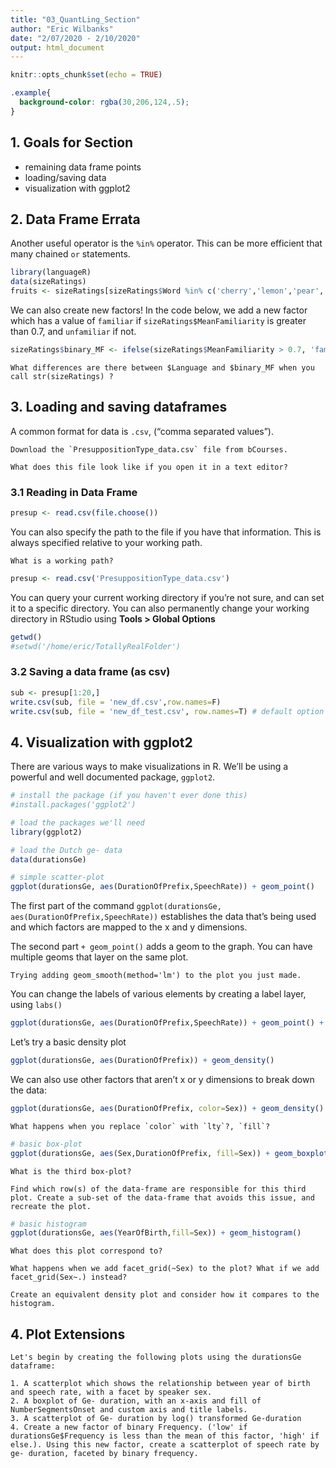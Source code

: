 ```yaml
---
title: "03_QuantLing_Section"
author: "Eric Wilbanks"
date: "2/07/2020 - 2/10/2020"
output: html_document
---
```


```r
knitr::opts_chunk$set(echo = TRUE)
```
```css
.example{
  background-color: rgba(30,206,124,.5);
}
```
## 1. Goals for Section

- remaining data frame points
- loading/saving data
- visualization with ggplot2

## 2. Data Frame Errata

Another useful operator is the `%in%` operator. This can be more efficient that many chained `or` statements.

```r
library(languageR)
data(sizeRatings)
fruits <- sizeRatings[sizeRatings$Word %in% c('cherry','lemon','pear','blackberry'),]
```

We can also create new factors! In the code below, we add a new factor which has a value of `familiar` if `sizeRatings$MeanFamiliarity` is greater than 0.7, and `unfamiliar` if not. 

```r
sizeRatings$binary_MF <- ifelse(sizeRatings$MeanFamiliarity > 0.7, 'familiar', 'unfamiliar')
```

```
What differences are there between $Language and $binary_MF when you call str(sizeRatings) ?
```

## 3. Loading and saving dataframes

A common format for data is `.csv`, ("comma separated values"). 

```
Download the `PresuppositionType_data.csv` file from bCourses. 

What does this file look like if you open it in a text editor?
```

### 3.1 Reading in Data Frame
```r
presup <- read.csv(file.choose())
```

You can also specify the path to the file if you have that information. This is always specified relative to your working path.

```
What is a working path?
```

```r
presup <- read.csv('PresuppositionType_data.csv')
```

You can query your current working directory if you're not sure, and can set it to a specific directory. You can also permanently change your working directory in RStudio using **Tools > Global Options**

```r
getwd()
#setwd('/home/eric/TotallyRealFolder')
```

### 3.2 Saving a data frame (as csv)
```r
sub <- presup[1:20,]
write.csv(sub, file = 'new_df.csv',row.names=F)
write.csv(sub, file = 'new_df_test.csv', row.names=T) # default option for row.names; what's changed?
```

## 4. Visualization with ggplot2
There are various ways to make visualizations in R. We'll be using a powerful and well documented package, `ggplot2`.

```r
# install the package (if you haven't ever done this)
#install.packages('ggplot2')

# load the packages we'll need
library(ggplot2)

# load the Dutch ge- data
data(durationsGe)
```

```r
# simple scatter-plot
ggplot(durationsGe, aes(DurationOfPrefix,SpeechRate)) + geom_point()
```

The first part of the command `ggplot(durationsGe, aes(DurationOfPrefix,SpeechRate))` establishes the data that's being used and which factors are mapped to the x and y dimensions.

The second part `+ geom_point()` adds a geom to the graph. You can have multiple geoms that layer on the same plot. 

```
Trying adding geom_smooth(method='lm') to the plot you just made.
```

You can change the labels of various elements by creating a label layer, using `labs()` 

```r
ggplot(durationsGe, aes(DurationOfPrefix,SpeechRate)) + geom_point() + labs(x='Duration of Ge- prefix', y='Syllables per Second', title='Duration of Ge- by Speech Rate')
```

Let's try a basic density plot

```r
ggplot(durationsGe, aes(DurationOfPrefix)) + geom_density()
```

We can also use other factors that aren't x or y dimensions to break down the data:

```r
ggplot(durationsGe, aes(DurationOfPrefix, color=Sex)) + geom_density()
```

```
What happens when you replace `color` with `lty`?, `fill`?
```

```r
# basic box-plot
ggplot(durationsGe, aes(Sex,DurationOfPrefix, fill=Sex)) + geom_boxplot(alpha=0.5)
```

```
What is the third box-plot?

Find which row(s) of the data-frame are responsible for this third plot. Create a sub-set of the data-frame that avoids this issue, and recreate the plot.
```

```r
# basic histogram
ggplot(durationsGe, aes(YearOfBirth,fill=Sex)) + geom_histogram()
```

```
What does this plot correspond to?

What happens when we add facet_grid(~Sex) to the plot? What if we add facet_grid(Sex~.) instead?

Create an equivalent density plot and consider how it compares to the histogram.
```

## 4. Plot Extensions

```
Let's begin by creating the following plots using the durationsGe dataframe:

1. A scatterplot which shows the relationship between year of birth and speech rate, with a facet by speaker sex.
2. A boxplot of Ge- duration, with an x-axis and fill of NumberSegmentsOnset and custom axis and title labels.
3. A scatterplot of Ge- duration by log() transformed Ge-duration
4. Create a new factor of binary Frequency. ('low' if durationsGe$Frequency is less than the mean of this factor, 'high' if else.). Using this new factor, create a scatterplot of speech rate by ge- duration, faceted by binary frequency. 
```
